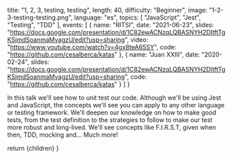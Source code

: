
  title: "1, 2, 3, testing, testing",
  length: 40,
  difficulty: "Beginner",
  image: "1-2-3-testing-testing.png",
  language: "es",
  topics: [
    "JavaScript",
    "Jest",
    "Testing",
    "TDD"
  ],
  events: [
    {
      name: "RITSI",
      date: "2021-06-23",
      slides: "https://docs.google.com/presentation/d/1C82ewACNzqLQBASNYH2DItftTgKSjmdSoanmaMvagzU/edit?usp=sharing",
      video: "https://www.youtube.com/watch?v=4gx8teA65SY",
      code: "https://github.com/cesalberca/katas"
    },
    {
      name: "Juan XXIII",
      date: "2020-02-24",
      slides: "https://docs.google.com/presentation/d/1C82ewACNzqLQBASNYH2DItftTgKSjmdSoanmaMvagzU/edit?usp=sharing",
      code: "https://github.com/cesalberca/katas"
    }
  ]
}

In this talk we'll see how to unit test our code. Although we'll be using Jest and JavaScript, the concepts we'll see you can apply to any other language or testing framework. We'll deepen our knowledge on how to make good tests, from the test definition to the strategies to follow to make our test more robust and long-lived. We'll see concepts like F.I.R.S.T, given when then, TDD, mocking and... Much more!

  return <MdxLayout slug="unit-testing">{children}</MdxLayout>
}
